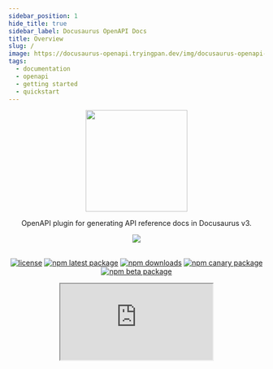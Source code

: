 ```yaml
---
sidebar_position: 1
hide_title: true
sidebar_label: Docusaurus OpenAPI Docs
title: Overview
slug: /
image: https://docusaurus-openapi.tryingpan.dev/img/docusaurus-openapi-docs-logo.svg
tags:
  - documentation
  - openapi
  - getting started
  - quickstart
---
```


<head>
  <link rel="apple-touch-icon" href="/apple-touch-icon.png" />
</head>

<div align="center">
<img width="200" src="https://user-images.githubusercontent.com/9343811/165975569-1bc29814-884c-4931-83df-860043b625b7.svg" />
</div>

<div align="center">

OpenAPI plugin for generating API reference docs in Docusaurus v3.

<img src="https://img.shields.io/badge/dynamic/json?style=for-the-badge&logo=meta&color=blueviolet&label=Docusaurus&query=dependencies%5B%22%40docusaurus%2Fcore%22%5D&url=https%3A%2F%2Fraw.githubusercontent.com%2FPaloAltoNetworks%2Fdocusaurus-openapi-docs%2Fmain%2Fdemo%2Fpackage.json" />
<br/><br/>

[![license](https://img.shields.io/badge/license-MIT-blue.svg)](https://github.com/PaloAltoNetworks/docusaurus-openapi-docs/blob/HEAD/LICENSE) [![npm latest package](https://img.shields.io/npm/v/docusaurus-plugin-openapi-docs/latest.svg)](https://www.npmjs.com/package/docusaurus-plugin-openapi-docs) [![npm downloads](https://img.shields.io/npm/dm/docusaurus-plugin-openapi-docs.svg)](https://www.npmjs.com/package/docusaurus-plugin-openapi-docs) [![npm canary package](https://img.shields.io/npm/v/docusaurus-plugin-openapi-docs/canary.svg)](https://www.npmjs.com/package/docusaurus-plugin-openapi-docs) [![npm beta package](https://img.shields.io/npm/v/docusaurus-plugin-openapi-docs/beta.svg)](https://www.npmjs.com/package/docusaurus-plugin-openapi-docs)


<iframe
  src="https://ghbtns.com/github-btn.html?user=PaloAltoNetworks&amp;repo=docusaurus-openapi-docs&amp;type=star&amp;count=true&amp;size=large"
  width={160}
  height={30}
  title="GitHub Stars"
/>

</div>

---

## Overview

The `docusaurus-plugin-openapi-docs` package extends the Docusaurus CLI with commands for generating MDX using the OpenAPI specification as the source. The resulting MDX is fully compatible with [plugin-content-docs](https://docusaurus.io/docs/api/plugins/@docusaurus/plugin-content-docs) and can be used to render beautiful reference API docs when combined with the `docusaurus-theme-openapi-docs` theme.

Key Features:

- **Compatible:** Works with Swagger 2.0 and OpenAPI 3.x.
- **Fast:** Convert large OpenAPI specs into MDX docs in seconds. 🔥
- **Stylish:** Based on the same [Infima styling framework](https://infima.dev/) that powers the Docusaurus UI.
- **Flexible:** Supports single, multi and _even micro_ OpenAPI specs.

---

## Compatibility Matrix

| Docusaurus OpenAPI Docs | Docusaurus      |
| ----------------------- | --------------- |
| 3.0.0 (current)         | `3.0.1 - 3.4.0` |
| 2.2.0 (legacy)          | `2.4.1 - 2.4.3` |
| 1.7.3 (legacy)          | `2.0.1 - 2.2.0` |


:::tip
If you"re building a Docusaurus site from scratch the easiest way to get started is by [installing from template](#bootstrapping-from-template-new-docusaurus-site).
:::

## Bootstrapping from Template (new Docusaurus site)

Run the following to bootstrap a Docsaurus v2 site (classic theme) with `docusaurus-openapi-docs`:

```bash
npx create-docusaurus@3.4.0 my-website --package-manager yarn
```

> When prompted to select a template choose `Git repository`.

Template Repository URL:

```bash
https://github.com/PaloAltoNetworks/docusaurus-template-openapi-docs.git
```

> When asked how the template repo should be cloned choose "copy" (unless you know better).

```bash
cd my-website
yarn start
```

If all goes well, you should be greeted by a brand new Docusaurus site that includes API reference docs for the ubiquitous Petstore API!

## Installation (existing Docusaurus site)

:::note
Both the plugin and theme are currently designed to pair with a specific Docusaurus release. The Docusaurus badge in the `README.md` and at the top of this page will always reflect the current compatible versions.
:::

### Plugin

```bash
yarn add docusaurus-plugin-openapi-docs
```

### Theme

```bash
yarn add docusaurus-theme-openapi-docs
```

## Configuration

## Configuring `docusaurus.config.ts` (Plugin and theme usage)

Here is an example of properly configuring `docusaurus.config.ts` for `docusaurus-plugin-openapi-docs` and `docusaurus-theme-openapi-docs` usage.

:::note
 Instructions may differ slightly for sites that haven't migrated to typescript.
:::

```typescript
// docusaurus.config.ts
// note that parts of the complete config were left out for brevity
import type * as Preset from "@docusaurus/preset-classic";
import type { Config } from "@docusaurus/types";
import type * as Plugin from "@docusaurus/types/src/plugin";
import type * as OpenApiPlugin from "docusaurus-plugin-openapi-docs";

{
  presets: [
    [
      "classic",
      {
        docs: {
          sidebarPath: "./sidebars.ts",
          docItemComponent: "@theme/ApiItem", // Derived from docusaurus-theme-openapi
        },
        theme: {
          customCss: "./src/css/custom.css",
        },
      } satisfies Preset.Options,
    ],
  ],

  plugins: [
    [
      'docusaurus-plugin-openapi-docs',
      {
        id: "api", // plugin id
        docsPluginId: "classic", // configured for preset-classic
        config: {
          petstore: {
            specPath: "examples/petstore.yaml",
            outputDir: "docs/petstore",
            sidebarOptions: {
              groupPathsBy: "tag",
            },
          } satisfies OpenApiPlugin.Options,
        }
      },
    ]
  ],
  themes: ["docusaurus-theme-openapi-docs"], // export theme components
}
```

> Note: You may optionally configure a dedicated `@docusaurus/plugin-content-docs` instance for use with `docusaurus-theme-openapi-docs` by setting `docItemComponent` to `@theme/ApiItem`.

## Plugin Configuration Options

The `docusaurus-plugin-openapi-docs` plugin can be configured with the following options:

| Name           | Type     | Default                           | Description                                                                                                                                                   |
| -------------- | -------- | --------------------------------- | ------------------------------------------------------------------------------------------------------------------------------------------------------------- |
| `id`           | `string` | `null`                            | A unique plugin ID.                                                                                                                                           |
| `docsPlugin`   | `string` | `@docusaurus/plugin-content-docs` | The plugin used to render the OpenAPI docs (ignored if the plugin instance referenced by `docsPluginId` is a `preset`).                                       |
| `docsPluginId` | `string` | `null`                            | The plugin ID associated with the `preset` or configured `docsPlugin` instance used to render the OpenAPI docs (e.g. "your-plugin-id", "classic", "default"). |

### config

`config` can be configured with the following options:

| Name                 | Type      | Default | Description                                                                                                                                     |
| -------------------- | --------- | ------- | ----------------------------------------------------------------------------------------------------------------------------------------------- |
| `specPath`           | `string`  | `null`  | Designated URL or path to the source of an OpenAPI specification file or directory of multiple OpenAPI specification files.                     |
| `ouputDir`           | `string`  | `null`  | Desired output path for generated MDX and sidebar files.                                                                                        |
| `proxy`              | `string`  | `null`  | _Optional:_ Proxy URL to prepend to base URL when performing API requests from browser.                                                         |
| `template`           | `string`  | `null`  | _Optional:_ Customize MDX content with a desired template.                                                                                      |
| `downloadUrl`        | `string`  | `null`  | _Optional:_ Designated URL for downloading OpenAPI specification. (requires `info` section/doc)                                                 |
| `hideSendButton`     | `boolean` | `null`  | _Optional:_ If set to `true`, hides the "Send API Request" button in API demo panel                                                             |
| `showExtensions`     | `boolean` | `null`  | _Optional:_ If set to `true`, renders operation-level vendor-extensions in description.                                                         |
| `sidebarOptions`     | `object`  | `null`  | _Optional:_ Set of options for sidebar configuration. See below for a list of supported options.                                                |
| `version`            | `string`  | `null`  | _Optional:_ Version assigned to single or micro-spec API specified in `specPath`.                                                               |
| `label`              | `string`  | `null`  | _Optional:_ Version label used when generating version selector dropdown menu.                                                                  |
| `baseUrl`            | `string`  | `null`  | _Optional:_ Version base URL used when generating version selector dropdown menu.                                                               |
| `versions`           | `object`  | `null`  | _Optional:_ Set of options for versioning configuration. See below for a list of supported options.                                             |
| `markdownGenerators` | `object`  | `null`  | _Optional:_ Customize MDX content with a set of options for specifying markdown generator functions. See below for a list of supported options. |
| `showSchemas`        | `boolean` | `null`  | _Optional:_ If set to `true`, generates schema pages and adds them to the sidebar.                                                              |

`sidebarOptions` can be configured with the following options:

| Name                 | Type      | Default | Description                                                                                                                                                                                                                                                                                                                                                                                                                                                                                                                                              |
| -------------------- | --------- | ------- | -------------------------------------------------------------------------------------------------------------------------------------------------------------------------------------------------------------------------------------------------------------------------------------------------------------------------------------------------------------------------------------------------------------------------------------------------------------------------------------------------------------------------------------------------------- |
| `groupPathsBy`       | `string`  | `null`  | Organize and group sidebar slice by specified option. Note: Currently, `groupPathsBy` only contains support for grouping by `tag` and `tagGroup`.                                                                                                                                                                                                                                                                                                                                                                                                        |
| `categoryLinkSource` | `string`  | `null`  | Defines what source to use for rendering category link pages when grouping paths by tag. <br/><br/>The supported options are as follows: <br/><br/> `tag`: Sets the category link config type to `generated-index` and uses the tag description as the link config description. <br/><br/>`info`: Sets the category link config type to `doc` and renders the `info` section as the category link (recommended only for multi/micro-spec scenarios). <br/><br/>`none`: Does not create pages for categories, only groups that can be expanded/collapsed. |
| `sidebarCollapsible` | `boolean` | `true`  | Whether sidebar categories are collapsible by default.                                                                                                                                                                                                                                                                                                                                                                                                                                                                                                   |
| `sidebarCollapsed`   | `boolean` | `true`  | Whether sidebar categories are collapsed by default.                                                                                                                                                                                                                                                                                                                                                                                                                                                                                                     |
| `customProps`        | `object`  | `null`  | Additional props for customizing a sidebar item.                                                                                                                                                                                                                                                                                                                                                                                                                                                                                                         |

> You may optionally configure a `sidebarOptions`. In doing so, an individual `sidebar.js` slice with the configured options will be generated within the respective `outputDir`.

`versions` can be configured with the following options:

| Name       | Type     | Default | Description                                                                                                              |
| ---------- | -------- | ------- | ------------------------------------------------------------------------------------------------------------------------ |
| `specPath` | `string` | `null`  | Designated URL or path to the source of an OpenAPI specification file or directory of micro OpenAPI specification files. |
| `ouputDir` | `string` | `null`  | Desired output path for versioned, generated MDX files.                                                                  |
| `label`    | `string` | `null`  | _Optional:_ Version label used when generating version selector dropdown menu.                                           |
| `baseUrl`  | `string` | `null`  | _Optional:_ Version base URL used when generating version selector dropdown menu.                                        |

> All versions will automatically inherit `sidebarOptions` from the parent/base config.

### markdownGenerators

`markdownGenerators` can be configured with the following options:

| Name                 | Type       | Default | Description                                                                                                                                    |
| -------------------- | ---------- | ------- | ---------------------------------------------------------------------------------------------------------------------------------------------- |
| `createApiPageMD`    | `function` | `null`  | _Optional:_ Returns a string of the raw markdown body for API pages.<br/><br/>**Function type:** `(pageData: ApiPageMetadata) => string`       |
| `createInfoPageMD`   | `function` | `null`  | _Optional:_ Returns a string of the raw markdown body for info pages.<br/><br/>**Function type:** `(pageData: InfoPageMetadata) => string`     |
| `createTagPageMD`    | `function` | `null`  | _Optional:_ Returns a string of the raw markdown body for tag pages.<br/><br/>**Function type:** `(pageData: TagPageMetadata) => string`       |
| `createSchemaPageMD` | `function` | `null`  | _Optional:_ Returns a string of the raw markdown body for schema pages.<br/><br/>**Function type:** `(pageData: SchemaPageMetadata) => string` |

## CLI Usage

After you've installed and configured the plugin and theme, the CLI can be used to `generate` and `clean` API docs.

```
Usage: docusaurus <command> [options]

Options:
  -V, --version                                            output the version number
  -h, --help                                               display help for command

Commands:
  build [options] [siteDir]                                Build website.
  swizzle [options] [themeName] [componentName] [siteDir]  Wraps or ejects the original theme files into website folder for customization.
  deploy [options] [siteDir]                               Deploy website to GitHub pages.
  start [options] [siteDir]                                Start the development server.
  serve [options] [siteDir]                                Serve website locally.
  clear [siteDir]                                          Remove build artifacts.
  write-translations [options] [siteDir]                   Extract required translations of your site.
  write-heading-ids [options] [siteDir] [files...]         Generate heading ids in Markdown content.
  docs:version <version>                                   Tag a new docs version
  gen-api-docs [options] <id>                              Generates OpenAPI docs in MDX file format and sidebar.ts (if enabled).
  gen-api-docs:version [options] <id:version>              Generates versioned OpenAPI docs in MDX file format, versions.js and sidebar.ts (if
                                                           enabled).
  clean-api-docs [options] <id>                            Clears the generated OpenAPI docs MDX files and sidebar.ts (if enabled).
  clean-api-docs:version [options] <id:version>            Clears the versioned, generated OpenAPI docs MDX files, versions.json and sidebar.ts
                                                           (if enabled)
```

### Generating OpenAPI Docs

To generate all OpenAPI docs, run the following command from the root directory of your project:

:::note
This will generate API docs for all of the OpenAPI specification (OAS) files referenced in your `docusaurus-plugin-openapi-docs` config.
:::

```bash
yarn docusaurus gen-api-docs all
```

You may also generate OpenAPI docs for a single path or OAS by specifying the unique `id`:

```bash
yarn docusaurus gen-api-docs <id>
```

Example:

```bash title="generating API docs for 'petstore'"
yarn docusaurus gen-api-docs petstore
```

### Cleaning API Docs

To clean/remove all API Docs, run the following command from the root directory of your project:

```bash
yarn docusaurus clean-api-docs all
```

You may also remove a particular set of API docs by specifying the unique `id` of your desired spec instance.

```bash
yarn docusaurus clean-api-docs <id>
```

Example:

```bash title="cleaning API docs for 'petstore'"
yarn docusaurus clean-api-docs petstore
```

### Versioning OpenAPI docs

To generate _all_ versioned OpenAPI docs, run the following command from the root directory of your project:

```bash
yarn docusaurus gen-api-docs:version <id>:all
```

Examples:

```bash title="generate all versioned API docs for 'petstore'"
yarn docusaurus gen-api-docs:version petstore:all
```

```bash title="generate version 1.0.0 API docs for 'petstore'"
yarn docusaurus gen-api-docs:version petstore:1.0.0
```

:::tip
Substitue `all` with a specific version ID to generate/clean a specific version. Generating for `all` or a specific version ID will automatically update the `versions.json` file.
:::

See [versions options](#versions) for a list of available options. For a complete example of how to configure versining see the [demo configuration](https://github.com/PaloAltoNetworks/docusaurus-openapi-docs/blob/main/demo/docusaurus.config.js#L190).

## Developer Quick Start

> Looking to make a contribution? Make sure to checkout out our contributing guide.

After [forking](https://github.com/PaloAltoNetworks/docusaurus-openapi-docs/fork) the main repository, run the following:

```bash
git clone https://github.com/<your account>/docusaurus-openapi-docs.git
cd docusaurus-openapi-docs
yarn
yarn build-packages
yarn watch:demo
```

## Credits

Special thanks to @bourdakos1 (Nick Bourdakos), the author of [docusaurus-openapi](https://github.com/cloud-annotations/docusaurus-openapi), which this project is heavily based on.

For more insight into why we decided to completely fork see [#47](https://github.com/PaloAltoNetworks/docusaurus-openapi-docs/pull/47)

## Contributors

<a href="https://github.com/PaloAltoNetworks/docusaurus-openapi-docs/graphs/contributors">
  <img src="https://contrib.rocks/image?repo=PaloAltoNetworks/docusaurus-openapi-docs" />
</a>

## Support

See [SUPPORT.md](https://github.com/PaloAltoNetworks/docusaurus-openapi-docs/blob/main/SUPPORT.md) for our support agreement and guidelines.

If you believe you found a bug or have an idea you'd like to suggest you may [report an issue](https://github.com/PaloAltoNetworks/docusaurus-openapi-docs/issues/new/choose) or [start a discussion](https://github.com/PaloAltoNetworks/docusaurus-openapi-docs/discussions/new/choose).
